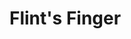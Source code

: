 
# Flint's Finger
<ProjectDetails
  floatRight
  region="North"
  house="House Flint"
  type="Keep"
  status="Completed"
  warp="/warp flintsfinger"
  projectLead="JTGN7"
  dateStarted="2012-04-21T07:00:00+00:00"
  dateCompleted="2012-04-21T07:00:00+00:00"
/>
